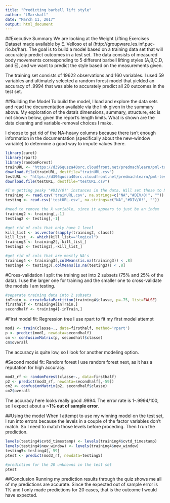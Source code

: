 ```yaml
---
title: "Predicting barbell lift style"
author: "LMarshall"
date: "March 11, 2017"
output: html_document
---
```


##Executive Summary
We are looking at the Weight Lifting Exercises Dataset made available by E. Velloso et al (http://groupware.les.inf.puc-rio.br/har). The goal is to build a model based on a training data set that will accurately predict outcomes in a test set. The data consists of measured body movements corresponding to 5 different barbell lifting styles (A,B,C,D, and E), and we want to predict the style based on the measurements given. 

The training set consists of 19622 observations and 160 variables. I used 59 variables and ultimately selected a random forest model that yielded an accuracy of .9994 that was able to accurately predict all 20 outcomes in the test set.

##Building the Model
To build the model, I load and explore the data sets and read the documentation available via the link given in the summary above. My exploration of the data's dimensions, summary, structure, etc is not shown below, given the report's length limits. What is shown are the data cleaning and variable-removal choices I make. 

I choose to get rid of the NA-heavy columns because there isn't enough information in the documentation (specifically about the new-window variable) to determine a good way to impute values there.

```r
library(caret)
library(rpart)
library(randomForest)
trainURL <- "https://d396qusza40orc.cloudfront.net/predmachlearn/pml-training.csv"
download.file(trainURL, destfile="trainURL.csv")
testURL <- "https://d396qusza40orc.cloudfront.net/predmachlearn/pml-testing.csv"
download.file(testURL, destfile="testURL.csv")

#I'm getting pesky "#DIV/0!" instances in the data. Will set those to NA's
training <- read.csv('trainURL.csv', na.strings=c("NA","#DIV/0!", ""))
testing <- read.csv('testURL.csv', na.strings=c("NA","#DIV/0!", ""))

#need to remove the X variable, since it appears to just be an index
training2 <- training[,-1]
testing2 <- testing[,-1]

#get rid of cols that only have 1 level
kill_list <- as.vector(sapply(training2, class))
kill_list_ <- which(kill_list=="logical")
training3 <- training2[,-kill_list_]
testing3 <- testing2[,-kill_list_]

#get rid of cols that are mostly NA's
training4 <- training3[,colMeans(is.na(training3)) < .8]
testing4 <- testing3[,colMeans(is.na(testing3)) < .8]
```

#Cross-validation
I split the training set into 2 subsets (75% and 25% of the data). I use the larger one for training and the smaller one to cross-validate the models I am testing.

```r
#separate training data into 2 subsets
inTrain <- createDataPartition(training4$classe, p=.75, list=FALSE)
firsthalf <- training4[inTrain,]
secondhalf <- training4[-inTrain,]
```

#First model fit: Regression tree
I use rpart to fit my first model attempt

```r
mod1 <- train(classe~., data=firsthalf, method='rpart')
p <- predict(mod1, newdata=secondhalf)
cm <- confusionMatrix(p, secondhalf$classe)
cm$overall
```

The accuracy is quite low, so I look for another modeling option.

#Second model fit: Random forest
I use random forest next, as it has a reputation for high accuracy.

```r
mod3_rf <- randomForest(classe~., data=firsthalf)
p2 <- predict(mod3_rf, newdata=secondhalf[,-59])
cm2 <- confusionMatrix(p2, secondhalf$classe)
cm2$overall
```
The accuracy here looks really good .9994. The error rate is 1-.9994/100, so I expect about a **~1% out of sample error**.

##Using the model
When I attempt to use my winning model on the test set, I run into errors because the levels in a couple of the factor variables don't match. So I need to match those levels before proceding. Then I run the prediction.

```r
levels(testing4$cvtd_timestamp) <- levels(training4$cvtd_timestamp)
levels(testing4$new_window) <- levels(training4$new_window)
testing5<-testing4[,-59]
ptest <- predict(mod3_rf, newdata=testing5)

#prediction for the 20 unknowns in the test set
ptest
```

##Conclusion
Running my prediction results through the quiz shows me all of my predictions are accurate. Since the expected out of sample error is 1% and I only made predictions for 20 cases, that is the outcome I would have expected.

